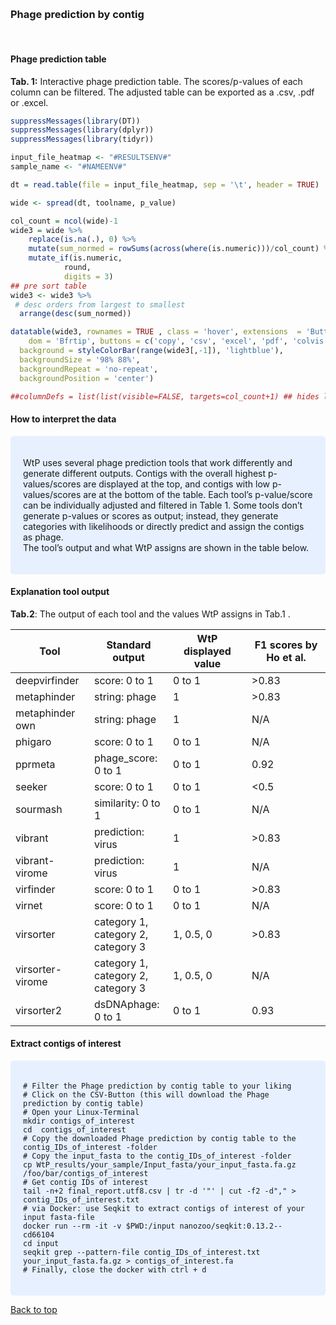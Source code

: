 <br>

### Phage prediction by contig

<br>

#### **Phage prediction table**


**Tab. 1:** Interactive phage prediction table. The scores/p-values of each column can be filtered.
The adjusted table can be exported as a .csv, .pdf or .excel.

```r
suppressMessages(library(DT))
suppressMessages(library(dplyr))
suppressMessages(library(tidyr))

input_file_heatmap <- "#RESULTSENV#"
sample_name <- "#NAMEENV#"

dt = read.table(file = input_file_heatmap, sep = '\t', header = TRUE)

wide <- spread(dt, toolname, p_value)

col_count = ncol(wide)-1
wide3 = wide %>% 
    replace(is.na(.), 0) %>%
    mutate(sum_normed = rowSums(across(where(is.numeric)))/col_count) %>%   # norm sum of pvalue of tooles
    mutate_if(is.numeric,
            round,
            digits = 3)
## pre sort table
wide3 <- wide3 %>% 
 # desc orders from largest to smallest
  arrange(desc(sum_normed))

datatable(wide3, rownames = TRUE , class = 'hover', extensions  = 'Buttons', filter = "top", options = list(
    dom = 'Bfrtip', buttons = c('copy', 'csv', 'excel', 'pdf', 'colvis'))) %>% formatStyle(names(wide3),
  background = styleColorBar(range(wide3[,-1]), 'lightblue'),
  backgroundSize = '98% 88%',
  backgroundRepeat = 'no-repeat',
  backgroundPosition = 'center')

##columnDefs = list(list(visible=FALSE, targets=col_count+1) ## hides last column

```


#### **How to interpret the data**

<style>
div.blue { background-color:#e6f0ff; border-radius: 5px; padding: 20px;}
</style>
<div class = "blue">
WtP uses several phage prediction tools that work differently and generate different outputs. 
Contigs with the overall highest p-values/scores are displayed at the top, and contigs with low p-values/scores are at the bottom of the table.
Each tool's p-value/score can be individually adjusted and filtered in Table 1. 
Some tools don't generate p-values or scores as output; instead, they generate categories with likelihoods or directly predict and assign the contigs as phage.  
The tool's output and what WtP assigns are shown in the table below.
   
</div>

#### **Explanation tool output**

**Tab.2**: The output of each tool and the values WtP assigns in Tab.1 .
  
Tool            | Standard output                     | WtP displayed value | F1 scores by Ho et al.
|-|-|-|-|
|deepvirfinder  | score: 0 to 1                        | 0 to 1      | >0.83
|metaphinder    | string: phage                        | 1           | >0.83
|metaphinder own| string: phage                        | 1           | N/A
|phigaro        | score: 0 to 1                        | 0 to 1      | N/A
|pprmeta        | phage_score: 0 to 1                  | 0 to 1      | 0.92
|seeker         | score: 0 to 1                        | 0 to 1      | <0.5
|sourmash       | similarity: 0 to 1                   | 0 to 1      | N/A
|vibrant        | prediction: virus                    | 1           | >0.83
|vibrant-virome | prediction: virus                    | 1           | N/A
|virfinder      | score: 0 to 1                        | 0 to 1      | >0.83
|virnet         | score: 0 to 1                        | 0 to 1      | N/A
|virsorter      | category 1, category 2, category 3   | 1, 0.5, 0   | >0.83
|virsorter-virome|category 1, category 2, category 3   | 1, 0.5, 0   | N/A
|virsorter2     | dsDNAphage: 0 to 1                   | 0 to 1      | 0.93


#### **Extract contigs of interest**

<style>
div.blue { background-color:#e6f0ff; border-radius: 5px; padding: 20px;}
</style>
<div class = "blue">
```shell
# Filter the Phage prediction by contig table to your liking   
# Click on the CSV-Button (this will download the Phage prediction by contig table)     
# Open your Linux-Terminal     
mkdir contigs_of_interest 
cd  contigs_of_interest  
# Copy the downloaded Phage prediction by contig table to the contig_IDs_of_interest -folder  
# Copy the input_fasta to the contig_IDs_of_interest -folder  
cp WtP_results/your_sample/Input_fasta/your_input_fasta.fa.gz /foo/bar/contigs_of_interest  
# Get contig IDs of interest  
tail -n+2 final_report.utf8.csv | tr -d '"' | cut -f2 -d"," > contig_IDs_of_interest.txt  
# via Docker: use Seqkit to extract contigs of interest of your input fasta-file  
docker run --rm -it -v $PWD:/input nanozoo/seqkit:0.13.2--cd66104  
cd input  
seqkit grep --pattern-file contig_IDs_of_interest.txt your_input_fasta.fa.gz > contigs_of_interest.fa    
# Finally, close the docker with ctrl + d  
```   
</div>




<a href="#top">Back to top</a>